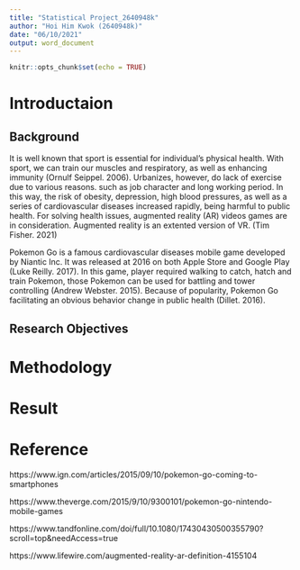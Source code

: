 ```yaml
---
title: "Statistical Project_2640948k"
author: "Hoi Him Kwok (2640948k)"
date: "06/10/2021"
output: word_document
---
```


```r
knitr::opts_chunk$set(echo = TRUE)
```

# Introductaion

## Background

It is well known that sport is essential for individual's physical health. With sport, we can train our muscles and respiratory, as well as enhancing immunity (Ornulf Seippel. 2006). Urbanizes, however, do lack of exercise due to various reasons. such as job character and long working period. In this way, the risk of obesity, depression, high blood pressures, as well as a series of cardiovascular diseases increased rapidly, being harmful to public health. For solving health issues, augmented reality (AR) videos games are in consideration. Augmented reality is an extented version of VR. (Tim Fisher. 2021)

Pokemon Go is a famous cardiovascular diseases mobile game developed by Niantic Inc. It was released at 2016 on both Apple Store and Google Play (Luke Reilly. 2017). In this game, player required walking to catch, hatch and train Pokemon, those Pokemon can be used for battling and tower controlling (Andrew Webster. 2015). Because of popularity, Pokemon Go facilitating an obvious behavior change in public health (Dillet. 2016).

## Research Objectives


# Methodology





# Result










# Reference

https://www.ign.com/articles/2015/09/10/pokemon-go-coming-to-smartphones

https://www.theverge.com/2015/9/10/9300101/pokemon-go-nintendo-mobile-games

https://www.tandfonline.com/doi/full/10.1080/17430430500355790?scroll=top&needAccess=true

https://www.lifewire.com/augmented-reality-ar-definition-4155104